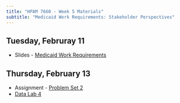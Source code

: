 ```yaml
---
title: "HPAM 7660 - Week 5 Materials"
subtitle: "Medicaid Work Requirements: Stakeholder Perspectives"
---
```


## Tuesday, Februray 11

- Slides - [Medicaid Work Requirements](/slides/HPAM_7660_Medicaid_Work_Requirements.pdf)

## Thursday, February 13

- Assignment - [Problem Set 2](/assignments/Problem Sets/problem_set_2.qmd)
- [Data Lab 4](/materials/Data Labs/datalab_4.qmd)